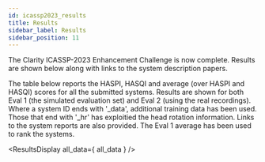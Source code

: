 ```yaml
---
id: icassp2023_results
title: Results
sidebar_label: Results
sidebar_position: 11
---
```



The Clarity ICASSP-2023 Enhancement Challenge is now complete. Results are shown below along with links to the system description papers.

The table below reports the HASPI, HASQI and average (over HASPI and HASQI) scores for all the submitted systems. Results are shown for both Eval 1 (the simulated evaluation set) and Eval 2 (using the real recordings). Where a system ID ends with '_data', additional training data has been used. Those that end with '_hr' has exploitied the head rotation information. Links to the system reports are also provided. The Eval 1 average has been used to rank the systems.


<ResultsDisplay all_data={ all_data } />
